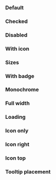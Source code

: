 
<Meta of={IcToggleButtonStories} />

<Description markdown={readme} />

### Default

<Canvas>
  <Story of={IcToggleButtonStories.Default} />
</Canvas>

### Checked

<Canvas>
  <Story of={IcToggleButtonStories.Checked} />
</Canvas>

### Disabled

<Canvas>
  <Story of={IcToggleButtonStories.Disabled} />
</Canvas>

### With icon

<Canvas>
  <Story of={IcToggleButtonStories.WithIcon} />
</Canvas>

### Sizes

<Canvas>
  <Story of={IcToggleButtonStories.Sizes} />
</Canvas>

### With badge

<Canvas>
  <Story of={IcToggleButtonStories.WithBadge} />
</Canvas>

### Monochrome

<Canvas>
  <Story of={IcToggleButtonStories.Monochrome} />
</Canvas>

### Full width

<Canvas>
  <Story of={IcToggleButtonStories.FullWidth} />
</Canvas>

### Loading

<Canvas>
  <Story of={IcToggleButtonStories.Loading} />
</Canvas>

### Icon only

<Canvas>
  <Story of={IcToggleButtonStories.IconOnly} />
</Canvas>

### Icon right

<Canvas>
  <Story of={IcToggleButtonStories.IconRight} />
</Canvas>

### Icon top

<Canvas>
  <Story of={IcToggleButtonStories.IconTop} />
</Canvas>

### Tooltip placement

<Canvas>
  <Story of={IcToggleButtonStories.TooltipPlacement} />
</Canvas>
